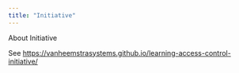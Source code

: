 ```yaml
---
title: "Initiative"
---
```


About Initiative

See <https://vanheemstrasystems.github.io/learning-access-control-initiative/>

